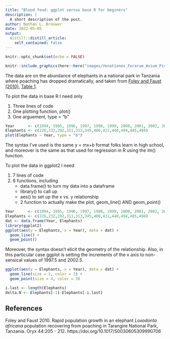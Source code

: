 ```yaml
---
title: "Blood feud: ggplot versus base R for beginers"
description: |
  A short description of the post.
author: Nathan L. Brouwer
date: 2022-05-05
output:
  distill::distill_article:
    self_contained: false
---
```



```r
knitr::opts_chunk$set(echo = FALSE)
```


```r
knitr::include_graphics(here::here("images/Venationes_Ferarum_Avium_Piscium_BM_1957041341.jpg"))
```



The data are on the abundance of elephants in a national park in Tanzania where poaching has dropped dramatically, and taken from [Foley and Faust (2010)](https://www.cambridge.org/core/journals/oryx/article/rapid-population-growth-in-an-elephant-loxodonta-africana-population-recovering-from-poaching-in-tarangire-national-park-tanzania/2DADFFCB562E9553B1DF7688EB372FBF), [Table 1](https://www.cambridge.org/core/journals/oryx/article/rapid-population-growth-in-an-elephant-loxodonta-africana-population-recovering-from-poaching-in-tarangire-national-park-tanzania/2DADFFCB562E9553B1DF7688EB372FBF).


To plot the data in base R I need only 

1. Three lines of code
1. One plotting function, plot() 
1. One arguement, type = "b"

```r
Year      <- c(1994, 1995, 1996, 1997, 1998, 1999, 2000, 2001, 2002, 2003, 2004, 2005)
Elephants <- c(226,232,292,311,313,345,406,411,440,494,485,498)
plot(Elephants ~ Year, type = "b")
```

The syntax I've used is the same y = mx+b format folks learn in high school, and moreover is the same as that used for regression in R using the lm() function.


To plot the data in ggplot2 I need 

1. 7 lines of code 
1. 6 functions, including
    + data.frame() to turn my data into a dataframe
    + library() to call up
    + aes() to set up the x vs. y relationship
    + 2 function to actually make the plot, geom_line() AND geom_point()

```r
Year      <- c(1994, 1995, 1996, 1997, 1998, 1999, 2000, 2001, 2002, 2003, 2004, 2005)
Elephants <- c(226,232,292,311,313,345,406,411,440,494,485,498)
dat <- data.frame(Year, Elephants)
library(ggplot2)
ggplot(aes(y = Elephants, x = Year), data = dat) +
  geom_line() +
  geom_point()


```

Moreover, the syntax doesn't elicit the geometry of the relationship. Also, in this particular case ggplot is setting the increments of the x axis to non-sensical values of 1997.5 and 2002.5.


```r
ggplot(aes(y = Elephants, x = Year), data = dat) +
  geom_line(size = 2, color = 2) +
  geom_point(size = 4, color = 3)

```



```r
i.last <- length(Elephants)
delta.N <- Elephants[-1]-Elephants[-i.last]
```


## References

Foley and Faust 2010.  Rapid population growth in an elephant *Loxodonta africana* population recovering from poaching in Tarangire National Park, Tanzania.  Oryx 44:205 - 212.  https://doi.org/10.1017/S0030605309990706

